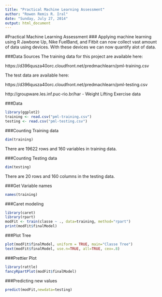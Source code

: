 ```yaml
---
title: "Practical Machine Learning Assessment"
author: "Rowen Remis R. Iral"
date: "Sunday, July 27, 2014"
output: html_document
---
```


#Practical Machine Learning Assessment
### Applying machine learning using R
  Jawbone Up, Nike FuelBand, and Fitbit can now collect vast amount of data using devices.  With these devices we can now quantify alot of data.

###Data Sources
The training data for this project are available here: 
  
  https://d396qusza40orc.cloudfront.net/predmachlearn/pml-training.csv

The test data are available here: 
  
  https://d396qusza40orc.cloudfront.net/predmachlearn/pml-testing.csv

http://groupware.les.inf.puc-rio.br/har - Weight Lifting Exercise data

###Data
```r
library(ggplot2)
training <- read.csv("pml-training.csv")
testing <- read.csv("pml-testing.csv")
```

###Counting Training data
```r
dim(training)
```
There are 19622 rows and 160 variables in training data.

###Counting Testing data
```r
dim(testing)
```
There are 20 rows and 160 columns in the testing data.

###Get Variable names
```r
names(training)
```


###Caret modeling
```r
library(caret)
library(rpart)
modFit <- train(classe ~ ., data=training, method="rpart")
print(modFit$finalModel)
```

###Plot Tree
```r
plot(modFit$finalModel, uniform = TRUE, main="Classe Tree")
text(modFit$finalModel, use.n=TRUE, all=TRUE, cex=.8)
```

###Prettier Plot
```r
library(rattle)
fancyRpartPlot(modFit$finalModel)
```

###Predicting new values
```r
predict(modFit,newdata=testing)
```


